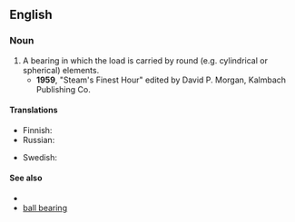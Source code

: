 ==English==

===Noun===
{{en-noun}}

# A bearing in which the load is carried by round (e.g. cylindrical or spherical) elements.
#* '''1959''', "Steam's Finest Hour" edited by David P. Morgan, Kalmbach Publishing Co.
#*: {{quote|en|In 1930 the proposal of placing all axles of a steam locomotive on '''roller bearings''' was viewed so suspiciously that the Timken Roller Bearing Company couldn't even obtain permission to equip an existing engine at its own expense. (<small>It ended up buying a demonstrator loco and equipping that with roller bearings instead.)</small>}}

====Translations====
{{trans-top|type of bearing}}
* Finnish: {{t+|fi|vierintälaakeri}}
* Russian: {{t|ru|ро́ликовый подши́пник|m}}
{{trans-mid}}
* Swedish: {{t+|sv|rullager}}
{{trans-bottom}}

====See also====
* {{pedialite|Rolling-element bearing}}
* [[ball bearing]]